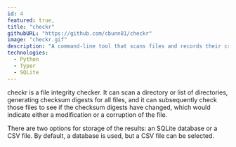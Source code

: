 ```yaml
---
id: 4
featured: true,
title: "checkr"
githubURL: "https://github.com/cbunn81/checkr"
image: "checkr.gif"
description: "A command-line tool that scans files and records their cryptographic hashes, and later re-scans them and verifies the hashes to ensure data integrity."
technologies:
  - Python
  - Typer
  - SQLite
---
```


checkr is a file integrity checker. It can scan a directory or list of directories, generating checksum digests for all files, and it can subsequently check those files to see if the checksum digests have changed, which would indicate either a modification or a corruption of the file.

There are two options for storage of the results: an SQLite database or a CSV file. By default, a database is used, but a CSV file can be selected.
